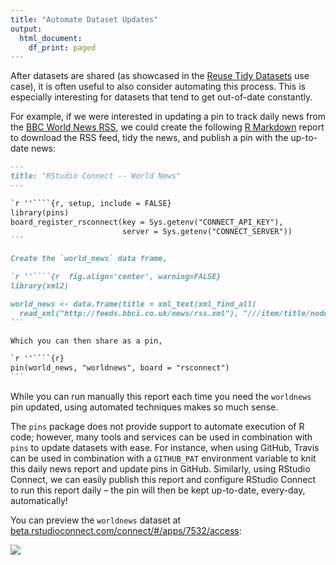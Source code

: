 ```yaml
---
title: "Automate Dataset Updates"
output:
  html_document:
    df_print: paged
---
```


After datasets are shared (as showcased in the [Reuse Tidy Datasets](reuse-tidy-datasets.htm) use case), it is often useful to also consider automating this process. This is especially interesting for datasets that tend to get out-of-date constantly.

For example, if we were interested in updating a pin to track daily news from the [BBC World News RSS](http://feeds.bbci.co.uk/news/world/rss.xml), we could create the following [R Markdown](https://rmarkdown.rstudio.com/) report to download the RSS feed, tidy the news, and publish a pin with the up-to-date news:

````markdown
---
title: "RStudio Connect -- World News"
---

`r ''````{r, setup, include = FALSE}
library(pins)
board_register_rsconnect(key = Sys.getenv("CONNECT_API_KEY"),
                         server = Sys.getenv("CONNECT_SERVER"))
```

Create the `world_news` data frame,

`r ''````{r  fig.align='center', warning=FALSE}
library(xml2)

world_news <- data.frame(title = xml_text(xml_find_all(
  read_xml("http://feeds.bbci.co.uk/news/rss.xml"), "///item/title/node()")))
```

Which you can then share as a pin,

`r ''````{r}
pin(world_news, "worldnews", board = "rsconnect")
```
````

While you can run manually this report each time you need the `worldnews` pin updated, using automated techniques makes so much sense.

The `pins` package does not provide support to automate execution of R code; however, many tools and services can be used in combination with `pins` to update datasets with ease. For instance, when using GitHub, Travis can be used in combination with a `GITHUB_PAT` environment variable to knit this daily news report and update pins in GitHub. Similarly, using RStudio Connect, we can easily publish this report and configure RStudio Connect to run this report daily -- the pin will then be kept up-to-date, every-day, automatically!

You can preview the `worldnews` dataset at [beta.rstudioconnect.com/connect/#/apps/7532/access](https://beta.rstudioconnect.com/connect/#/apps/7532/access):

[![](images/schedule-updates-rsconnect.png)](https://beta.rstudioconnect.com/connect/#/apps/7532/access)
